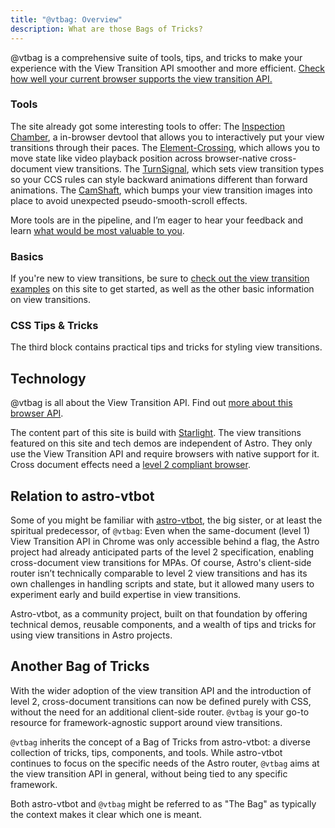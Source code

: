 ```yaml
---
title: "@vtbag: Overview"
description: What are those Bags of Tricks?
---
```





@vtbag is a comprehensive suite of tools, tips, and tricks to make your experience with the View Transition API smoother and more efficient. [Check how well your current browser supports the view transition API.](/basics/testpage/)

### Tools
The site already got some interesting tools to offer:
<ToolsBar>
<Logo alt="The Inspection Chamber" image={chamber} href="/tools/inspection-chamber/">
The [Inspection Chamber](/tools/inspection-chamber/), a in-browser devtool that allows you to interactively put your view transitions through their paces.
</Logo>
<Logo alt="The Element Crossing" image={crossing} href="/tools/element-crossing/">
The [Element-Crossing](/tools/element-crossing/), which allows you to move state like video playback position across browser-native cross-document view transitions.
</Logo>
<Logo alt="The Turn-Signal" image={signal} href="/tools/turn-signal/">
The [TurnSignal](/tools/turn-signal/), which sets view transition types so your CCS rules can style backward animations different than forward animations.
</Logo>
<Logo alt="The Cam-Shaft" image={shaft} href="/tools/cam-shaft/">
The [CamShaft](/tools/cam-shaft/), which bumps your view transition images into place to avoid unexpected pseudo-smooth-scroll effects.
</Logo>
</ToolsBar>


More tools are in the pipeline, and I’m eager to hear your feedback and learn [what would be most valuable to you](https://github.com/vtbag/website/issues/new?assignees=&labels=enhancement&projects=&template=feature-request.yml).

### Basics
If you're new to view transitions, be sure to [check out the view transition examples](/basics/examples/) on this site to get started, as well as the other basic information on view transitions.

### CSS Tips & Tricks
The third block contains practical tips and tricks for styling view transitions.

## Technology

@vtbag is all about the View Transition API. Find out [more about this browser API](https://events-3bg.pages.dev/jotter/api/).

The content part of this site is build with [Starlight](https://starlight.astro.build/). The view transitions featured on this site and tech demos are independent of Astro. They only use the View Transition API and require browsers with native support for it. Cross document effects need a [level 2 compliant browser](https://events-3bg.pages.dev/jotter/api/test-page/).

## Relation to astro-vtbot

Some of you might be familiar with [astro-vtbot](https://events-3bg.pages.dev), the big sister, or at least the spiritual predecessor, of `@vtbag`: Even when the same-document (level 1) View Transition API in Chrome was only accessible behind a flag, the Astro project had already anticipated parts of the level 2 specification, enabling cross-document view transitions for MPAs. Of course, Astro's client-side router isn’t technically comparable to level 2 view transitions and has its own challenges in handling scripts and state, but it allowed many users to experiment early and build expertise in view transitions.

Astro-vtbot, as a community project, built on that foundation by offering technical demos, reusable components, and a wealth of tips and tricks for using view transitions in Astro projects.

## Another Bag of Tricks
With the wider adoption of the view transition API and the introduction of level 2, cross-document transitions can now be defined purely with CSS, without the need for an additional client-side router. `@vtbag` is your go-to resource for framework-agnostic support around view transitions.

`@vtbag` inherits the concept of a Bag of Tricks from astro-vtbot: a diverse collection of tricks, tips, components, and tools. While astro-vtbot continues to focus on the specific needs of the Astro router, `@vtbag` aims at the view transition API in general, without being tied to any specific framework.

Both astro-vtbot and `@vtbag` might be referred to as "The Bag" as typically the context makes it clear which one is meant.


